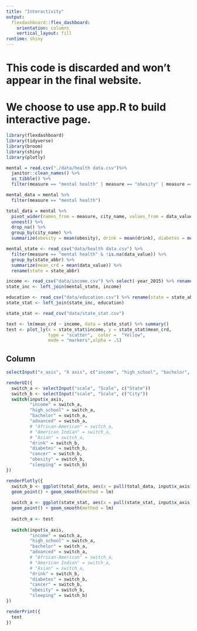 ```yaml
---
title: "Interactivity"
output: 
  flexdashboard::flex_dashboard:
    orientation: columns
    vertical_layout: fill
runtime: shiny
---
```


# This code is discarded and won't appear in the final website.
# We choose to use app.R to build interactive page.


```r
library(flexdashboard)
library(tidyverse)
library(broom)
library(shiny)
library(plotly)
```

```r
mental = read.csv("./data/health data.csv")%>% 
  janitor::clean_names() %>% 
  as_tibble() %>% 
  filter(measure == "mental health" | measure == "obesity" | measure == "diabetes" | measure == "drink" | measure == "cancer" | measure == "sleeping") 

mental_data = mental %>%
  filter(measure == "mental health")  

total_data = mental %>% 
  pivot_wider(names_from = measure, city_name, values_from = data_value) %>% 
  unnest() %>% 
  drop_na() %>% 
  group_by(city_name) %>% 
  summarize(obesity = mean(obesity), drink = mean(drink), diabetes = mean(diabetes), mental_health = mean(`mental health`), cancer = mean(cancer), sleeping = mean(sleeping))

mental_state <- read_csv("data/health data.csv") %>%
  filter(measure == "mental health" & !is.na(data_value)) %>% 
  group_by(state_abbr) %>% 
  summarize(mean_crd = mean(data_value)) %>%
  rename(state = state_abbr)

income <- read_csv("data/income.csv") %>% select(-year_2015) %>% rename(income = year_2016)
state_inc <- left_join(mental_state, income)

education <- read_csv("data/education.csv") %>% rename(state = state_abbr)
state_stat <- left_join(state_inc, education)

state_stat <- read_csv("data/state_stat.csv")
```

```r
text <- lm(mean_crd ~ income, data = state_stat) %>% summary()
test <- plot_ly(x = state_stat$income, y = state_stat$mean_crd, 
                type = "scatter",  color =  "Yellow",
                mode = "markers",alpha = .5)
```

Column {.sidebar}
-----------------------------------------------------------------------
  


<!-- #### Select X axis and scale -->

```r
selectInput("x_axis", "X axis", c("income", "high_school", "bachelor", "advanced", "drink", "diabetes", "cancer", "obesity", "sleeping"))

```

```r
renderUI({
  switch_a <- selectInput("scale", "Scale", c("State"))
  switch_b <- selectInput("scale", "Scale", c("City"))
  switch(input$x_axis,
         "income" = switch_a,
         "high_school" = switch_a,
         "bachelor" = switch_a,
         "advanced" = switch_a,
         # "African-American" = switch_a,
         # "American Indian" = switch_a,
         # "Asian" = switch_a,
         "drink" = switch_b, 
         "diabetes" = switch_b, 
         "cancer" = switch_b, 
         "obesity" = switch_b, 
         "sleeping" = switch_b)
})
```




<!-- Column  -->
<!-- ----------------------------------------------------------------------- -->

<!-- ### GGplot -->
  
```r

renderPlotly({
  switch_b <- ggplot(total_data, aes(x = pull(total_data, input$x_axis), y = mental_health)) +
  geom_point() + geom_smooth(method = lm)
                      
  switch_a <- ggplot(state_stat, aes(x = pull(state_stat, input$x_axis), y = mean_crd)) +
  geom_point() + geom_smooth(method = lm)
  
  switch_a <- test
  
  switch(input$x_axis,
         "income" = switch_a,
         "high_school" = switch_a,
         "bachelor" = switch_a,
         "advanced" = switch_a,
         # "African-American" = switch_a,
         # "American Indian" = switch_a,
         # "Asian" = switch_a,
         "drink" = switch_b, 
         "diabetes" = switch_b, 
         "cancer" = switch_b, 
         "obesity" = switch_b, 
         "sleeping" = switch_b)
})

```


```r
renderPrint({
  text
})
```